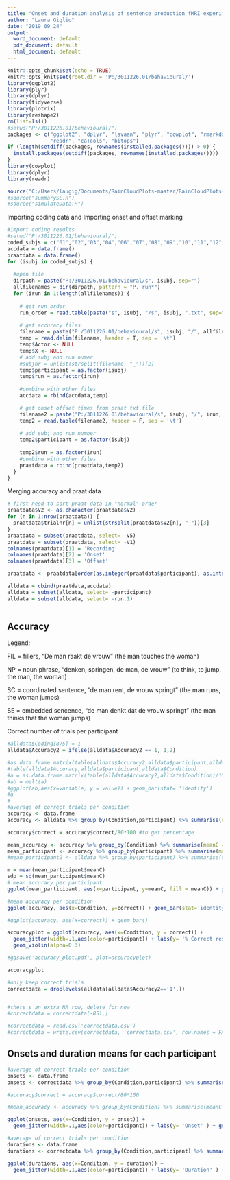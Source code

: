 ---
title: "Onset and duration analysis of sentence production fMRI experiment"
author: "Laura Giglio"
date: "2019 09 24"
output:
  word_document: default
  pdf_document: default
  html_document: default
---
  
```{r setup, include=FALSE}
knitr::opts_chunk$set(echo = TRUE)
knitr::opts_knit$set(root.dir = 'P:/3011226.01/behavioural/')
library(ggplot2)
library(plyr)
library(dplyr)
library(tidyverse)
library(plotrix)
library(reshape2)
rm(list=ls())
#setwd("P:/3011226.01/behavioural/")
packages <- c("ggplot2", "dplyr", "lavaan", "plyr", "cowplot", "rmarkdown", 
              "readr", "caTools", "bitops")
if (length(setdiff(packages, rownames(installed.packages()))) > 0) {
  install.packages(setdiff(packages, rownames(installed.packages())))  
}
library(cowplot)
library(dplyr)
library(readr)

source("C:/Users/laugig/Documents/RainCloudPlots-master/RainCloudPlots-master/tutorial_R/R_rainclouds.R")
#source("summarySE.R")
#source("simulateData.R")
```
Importing coding data and Importing onset and offset marking

```{r import, echo=FALSE, warning=FALSE}

#import coding results
#setwd("P:/3011226.01/behavioural/")
coded_subjs = c("01","02","03","04","06","07","08","09","10","11","12","13","14","15","16","17","18","19","20","21","22","24","25", "26","27","28", "29","30","31","32","33","34","35","36","37","38","39","40","41","42","43","44","46")
accdata = data.frame()
praatdata = data.frame()
for (isubj in coded_subjs) {
  
  #open file
  dirpath = paste("P:/3011226.01/behavioural/s", isubj, sep="")
  allfilenames = dir(dirpath, pattern = "P._run*")
  for (irun in 1:length(allfilenames)) {
    
    # get run order
    run_order = read.table(paste("s", isubj, "/s", isubj, ".txt", sep="" ), header = T, sep = '\t')
    
    # get accuracy files
    filename = paste("P:/3011226.01/behavioural/s", isubj, "/", allfilenames[run_order$Order_runs[irun]], sep="")
    temp = read.delim(filename, header = T, sep = '\t')
    temp$Actor <- NULL
    temp$X <- NULL
    # add subj and run numer
    #subjnr = unlist(strsplit(filename, "_"))[2]
    temp$participant = as.factor(isubj)
    temp$run = as.factor(irun)
  
    #combine with other files
    accdata = rbind(accdata,temp)

    # get onset offset times from praat txt file
    filename2 = paste("P:/3011226.01/behavioural/s", isubj, "/", irun, "/filtered/onsets_durationAutomatic.txt", sep="")
    temp2 = read.table(filename2, header = F, sep = '\t')
    
    # add subj and run number
    temp2$participant = as.factor(isubj)
    
    temp2$run = as.factor(irun)
    #combine with other files
    praatdata = rbind(praatdata,temp2)
  }
}
```

Merging accuracy and praat data

```{r mergedata, echo=FALSE}
# first need to sort praat data in "normal" order
praatdata$V2 <- as.character(praatdata$V2)
for (n in 1:nrow(praatdata)) {
  praatdata$trialnr[n] = unlist(strsplit(praatdata$V2[n], "_"))[3]
}
praatdata = subset(praatdata, select= -V5)
praatdata = subset(praatdata, select= -V1)
colnames(praatdata)[1] = 'Recording'
colnames(praatdata)[2] = 'Onset'
colnames(praatdata)[3] = 'Offset'

praatdata <- praatdata[order(as.integer(praatdata$participant), as.integer(praatdata$run), as.integer(praatdata$trialnr)),]

alldata = cbind(praatdata,accdata)
alldata = subset(alldata, select= -participant)
alldata = subset(alldata, select= -run.1)
 
```
## Accuracy

Legend:

FIL = fillers, "De man raakt de vrouw" (the man touches the woman)

NP = noun phrase, "denken, springen, de man, de vrouw" (to think, to jump, the man, the woman)

SC = coordinated sentence, "de man rent, de vrouw springt" (the man runs, the woman jumps)

SE = embedded sencence, "de man denkt dat de vrouw springt" (the man thinks that the woman jumps)



Correct number of trials per participant

```{r correct, echo=FALSE}
#alldata$Coding[875] = 1
alldata$Accuracy2 = ifelse(alldata$Accuracy2 == 1, 1,2)

#as.data.frame.matrix(table(alldata$Accuracy2,alldata$participant,alldata$Condition))
#table(alldata$Accuracy,alldata$participant,alldata$Condition)
#a = as.data.frame.matrix(table(alldata$Accuracy2,alldata$Condition)/10)
#ab = melt(a)
#ggplot(ab,aes(x=variable, y = value)) + geom_bar(stat= 'identity')
#a
#
#average of correct trials per condition
accuracy <- data.frame
accuracy <- alldata %>% group_by(Condition,participant) %>% summarise(correct = sum(Accuracy2==1))

accuracy$correct = accuracy$correct/80*100 #to get percentage

mean_accuracy <- accuracy %>% group_by(Condition) %>% summarise(meanC = mean(correct))
mean_participant <- accuracy %>% group_by(participant) %>% summarise(meanC = mean(correct))
#mean_participant2 <- alldata %>% group_by(participant) %>% summarise(correct = sum(Accuracy2==1)/320*100)

m = mean(mean_participant$meanC)
sdp = sd(mean_participant$meanC)
# mean accuracy per participant
ggplot(mean_participant, aes(x=participant, y=meanC, fill = meanC)) + geom_bar(stat='identity')

#mean accuracy per condition
ggplot(accuracy, aes(x=Condition, y=correct)) + geom_bar(stat='identity')

#ggplot(accuracy, aes(x=correct)) + geom_bar()


```
```{r accuracyplot, echo=FALSE}
accuracyplot = ggplot(accuracy, aes(x=Condition, y = correct)) +
  geom_jitter(width=.1,aes(color=participant)) + labs(y= '% Correct responses' ) +
  geom_violin(alpha=0.3)

#ggsave('accuracy_plot.pdf', plot=accuracyplot)

accuracyplot
```

```{r makecorrect, echo=FALSE}
#only keep correct trials
correctdata = droplevels(alldata[alldata$Accuracy2=='1',])


#there's an extra NA row, delete for now
#correctdata = correctdata[-851,]

#correctdata = read.csv('correctdata.csv')
#correctdata = write.csv(correctdata, 'correctdata.csv', row.names = FALSE)
```

## Onsets and duration means for each participant

```{r onsetmeans, echo=FALSE}

#average of correct trials per condition
onsets <- data.frame
onsets <- correctdata %>% group_by(Condition,participant) %>% summarise(onset = mean(Onset))

#accuracy$correct = accuracy$correct/80*100

#mean_accuracy <- accuracy %>% group_by(Condition) %>% summarise(meanC = mean(correct))

ggplot(onsets, aes(x=Condition, y = onset)) +
  geom_jitter(width=.1,aes(color=participant)) + labs(y= 'Onset' ) + geom_violin(alpha = 0.2)

```
```{r durationsmeans, echo=FALSE}

#average of correct trials per condition
durations <- data.frame
durations <- correctdata %>% group_by(Condition,participant) %>% summarise(duration = mean(Offset-Onset))

ggplot(durations, aes(x=Condition, y = duration)) +
  geom_jitter(width=.1,aes(color=participant)) + labs(y= 'Duration' ) + geom_violin(alpha = 0.2)

```

<!-- ## Onsets and duration means for each participant with condition -->

<!-- ```{r onsetmeans per cond, echo=FALSE} -->

<!-- #average of correct trials per condition -->

<!-- #accuracy$correct = accuracy$correct/80*100 -->

<!-- #mean_accuracy <- accuracy %>% group_by(Condition) %>% summarise(meanC = mean(correct)) -->

<!-- ggplot(onsets, aes(x=Condition, y = onset)) + -->
<!--   geom_col(stat='identity', aes(fill=Condition)) + labs(y= 'Onset' ) + -->
<!--   coord_cartesian(ylim=c(1,2.3)) + -->
<!--     facet_grid(.~participant) -->


<!-- ``` -->
<!-- ```{r durationsmeans per cond, echo=FALSE} -->

<!-- #average of correct trials per condition -->

<!-- ggplot(durations, aes(x=Condition, y = duration)) + -->
<!--   geom_col(stat='identity', aes(fill=Condition)) + labs(y= 'Onset' ) + -->
<!--   #coord_cartesian(ylim=c(1,3.5)) + -->
<!--     facet_grid(.~participant) -->

<!-- ``` -->


<!-- ## Raincloud plots per condition -->

<!-- ```{r raincloud plot onset condition, echo=FALSE} -->
<!-- p7 <- ggplot(onsets,aes(x=Condition,y=onset))+ -->
<!--   geom_flat_violin(position = position_nudge(x = .25, y = 0),adjust =2, alpha=0.3)+ -->
<!--   geom_point(position = position_jitter(width = .15), size = .25, aes(color = participant))+ -->
<!--   #note that here we need to set the x-variable to a numeric variable and bump it to get the boxplots to line up with the rainclouds.  -->
<!--   #geom_boxplot(aes(x = as.numeric(Condition)+0.25, y = Onset),outlier.shape = NA, alpha = 0.3, width = .1, colour = "BLACK") + -->
<!--   ylab('Onset')+xlab('Condition')+theme_cowplot() + -->
<!--   ggtitle("Onset times per condition") -->

<!-- p7 -->
<!-- #ggsave('../figs/tutorial_R/5boxplots.png', width = w, height = h) -->
<!-- ``` -->

<!-- ```{r raincloud plot durations condition, echo=FALSE} -->
<!-- p8 <- ggplot(durations,aes(x=Condition,y=duration))+ -->
<!--   geom_flat_violin(position = position_nudge(x = .25, y = 0),adjust =2, alpha=0.3)+ -->
<!--   geom_point(position = position_jitter(width = .15), size = .25, aes(color = participant))+ -->
<!--   #note that here we need to set the x-variable to a numeric variable and bump it to get the boxplots to line up with the rainclouds.  -->
<!--   #geom_boxplot(aes(x = as.numeric(Condition)+0.25, y = Onset),outlier.shape = NA, alpha = 0.3, width = .1, colour = "BLACK") + -->
<!--   ylab('Duration')+xlab('Condition')+theme_cowplot() + -->
<!--   ggtitle("Durations per condition") -->

<!-- p8 -->
<!-- #ggsave('../figs/tutorial_R/5boxplots.png', width = w, height = h) -->
<!-- ``` -->

<!-- ## Raincloud plots per participant -->

<!-- ```{r raincloud plot onset, echo=FALSE} -->
<!-- p5 <- ggplot(correctdata,aes(x=participant,y=Onset, fill = Condition))+ -->
<!--   geom_flat_violin(position = position_nudge(x = .25, y = 0),adjust =2, alpha=0.3)+ -->
<!--   geom_point(position = position_jitter(width = .15), size = .25, aes(color = Condition))+ -->
<!--   #note that here we need to set the x-variable to a numeric variable and bump it to get the boxplots to line up with the rainclouds.  -->
<!--   #geom_boxplot(aes(x = as.numeric(Condition)+0.25, y = Onset),outlier.shape = NA, alpha = 0.3, width = .1, colour = "BLACK") + -->
<!--   ylab('Onset')+xlab('Participant')+theme_cowplot() + -->
<!--   ggtitle("Onset times per participant") -->

<!-- p5 -->
<!-- #ggsave('../figs/tutorial_R/5boxplots.png', width = w, height = h) -->
<!-- ``` -->

<!-- ```{r raincloud plot durations, echo=FALSE} -->
<!-- p6 <- ggplot(correctdata,aes(x=participant,y=Offset-Onset, fill = Condition))+ -->
<!--   geom_flat_violin(position = position_nudge(x = .25, y = 0),adjust =2, alpha=0.3)+ -->
<!--   geom_point(position = position_jitter(width = .15), size = .25, aes(color = Condition))+ -->
<!--   #note that here we need to set the x-variable to a numeric variable and bump it to get the boxplots to line up with the rainclouds.  -->
<!--   #geom_boxplot(aes(x = as.numeric(Condition)+0.25, y = Onset),outlier.shape = NA, alpha = 0.3, width = .1, colour = "BLACK") + -->
<!--   ylab('Duration')+xlab('Participant')+theme_cowplot() + -->
<!--   ggtitle("Durations per participant") -->

<!-- p6 -->
<!-- #ggsave('../figs/tutorial_R/5boxplots.png', width = w, height = h) -->
<!-- ``` -->


<!-- #other stuff -->
<!-- ```{r raincloud plot, echo=FALSE} -->
<!-- p5 <- ggplot(correctdata,aes(x=participant,y=Onset, fill = Condition))+ -->
<!--   geom_flat_violin(position = position_nudge(x = .25, y = 0),adjust =2)+ -->
<!--   geom_point(position = position_jitter(width = .15), size = .25, aes(color = Condition))+ -->
<!-- #note that here we need to set the x-variable to a numeric variable and bump it to get the boxplots to line up with the rainclouds. -->
<!-- #geom_boxplot(aes(x = as.numeric(Condition)+0.25, y = Onset),outlier.shape = NA, alpha = 0.3, width = .1, colour = "BLACK") + -->
<!-- ylab('Onset')+xlab('Condition')+theme_cowplot()+guides(fill = FALSE, colour = FALSE) + -->
<!-- ggtitle("Figure 5: Raincloud Plot w/Boxplots") -->

<!-- p5 -->
<!-- #ggsave('../figs/tutorial_R/5boxplots.png', width = w, height = h) -->
<!-- ``` -->



<!-- ```{r onsetoffset, echo=FALSE} -->
<!-- # mean onset and offset across participants -->


<!-- means <- data.frame -->
<!-- means <- correctdata %>% group_by(Condition,participant) %>% summarise(m_onset = mean(Onset), std_onset = sd(Onset), m_duration = mean(Offset - Onset), std_duration = sd(Offset-Onset), m_offset = mean(Offset), std_offset= sd(Offset)) -->
<!-- means -->
<!-- p6 <- ggplot(means,aes(x=Condition,y=m_onset, fill = participant))+ -->
<!-- geom_flat_violin(position = position_nudge(x = .25, y = 0),adjust =2)+ -->
<!-- geom_point(position = position_jitter(width = .15), size = .25)+ -->
<!-- #note that here we need to set the x-variable to a numeric variable and bump it to get the boxplots to line up with the rainclouds. -->
<!-- geom_boxplot(aes(x = as.numeric(Condition)+0.25, y = m_onset),outlier.shape = NA, alpha = 0.3, width = .1, colour = "BLACK") + -->
<!-- ylab('Onset')+xlab('Condition')+theme_cowplot()+guides(fill = FALSE, colour = FALSE) + -->
<!-- ggtitle("Figure 5: Raincloud Plot w/Boxplots") -->
<!-- p6 -->


<!-- ``` -->

<!-- ```{r participant info, echo=FALSE} -->
<!-- # mean onset and offset across participants -->


<!-- means_p <- data.frame -->
<!-- means <- correctdata %>% group_by(participant,Condition) %>% summarise(m_onset = mean(Onset), std_onset = sd(Onset), m_duration = mean(Offset - Onset), std_duration = sd(Offset-Onset), m_offset = mean(Offset), std_offset= sd(Offset)) -->
<!-- means -->
<!-- p7 <- ggplot(means,aes(x=Condition,y=m_onset, fill = participant))+ -->
<!-- geom_flat_violin(position = position_nudge(x = .25, y = 0),adjust =2)+ -->
<!-- geom_point(position = position_jitter(width = .15), size = .25)+ -->
<!-- #note that here we need to set the x-variable to a numeric variable and bump it to get the boxplots to line up with the rainclouds. -->
<!-- geom_boxplot(aes(x = as.numeric(Condition)+0.25, y = m_onset),outlier.shape = NA, alpha = 0.3, width = .1, colour = "BLACK") + -->
<!-- ylab('Onset')+xlab('Condition')+theme_cowplot()+guides(fill = FALSE, colour = FALSE) + -->
<!-- ggtitle("Figure 5: Raincloud Plot w/Boxplots") -->
<!-- p7 -->


<!-- ``` -->

<!-- ```{r plot, echo=FALSE} -->

<!-- pl1 = ggplot(correctdata, aes(x=Onset, y=Offset)) + geom_point(aes(color = Condition), alpha=0.5) -->
<!-- pl1 -->
<!-- #ggsave('plotill.pdf', device = 'pdf') -->
<!-- ggplot(correctdata, aes(y=Offset-Onset,x=Trial)) + geom_point(aes(color = as.factor(participant))) -->
<!-- plot(correctdata$Offset - correctdata$Onset) -->


<!-- ``` -->

<!-- Some trials may have been consistently longer across participants. -->

<!-- ```{r plottrials, echo=FALSE} -->

<!-- trials <- correctdata %>% group_by(Trial) %>% summarise(m_onset = mean(Onset), SEM_onset = std.error(Onset), m_duration = mean(Offset - Onset), SEM_duration = std.error(Offset - Onset), m_offset = mean(Offset), SEM_offset = std.error(Offset)) -->
<!-- trials$condition <- as.factor(c(rep(1,80), rep(2,80), rep(3,80), rep(4,80))) -->

<!-- ggplot(trials, aes(x=m_onset, y=m_duration)) + geom_point(aes(color = condition)) -->

<!-- ggplot(trials,aes(x=Trial, y = m_onset)) + geom_point() -->


<!-- ``` -->
<!-- ```{r plottrials, echo=FALSE} -->

<!-- trials$Verb1 = correctdata$Verb1[1:320] -->
<!-- trials$Verb2 = correctdata$Verb2[1:320] -->

<!-- ggplot(trials, aes(x=Trial, y=m_duration)) + geom_point(aes(color = Verb2)) -->

<!-- ggplot(trials,aes(x=Trial, y = m_onset)) + geom_point(aes(color = Verb1)) -->

<!-- ggplot(trials, aes(x=Verb1, y = m_onset)) + geom_point(aes(color=Verb1)) -->

<!-- ``` -->

<!-- ```{r plotverbs, echo=FALSE} -->

<!-- verb1 <- correctdata %>% group_by(Verb1) %>% summarise(m_onset = mean(Onset), SEM_onset = std.error(Onset), m_duration = mean(Offset - Onset), SEM_duration = std.error(Offset - Onset), m_offset = mean(Offset), SEM_offset = std.error(Offset)) -->

<!-- ggplot(verb1[0:20,], aes(x=m_onset, y=m_duration)) + geom_violin(aes(color = Verb1)) -->

<!-- ggplot(trials,aes(x=Trial, y = m_onset)) + geom_point() -->


<!-- ``` -->
<!-- ```{r plotverbs, echo=FALSE} -->

<!-- verb1 <- correctdata %>% group_by(Verb1) %>% summarise(m_onset = mean(Onset), std_onset = sd(Onset), SEM_onset = std.error(Onset), m_duration = mean(Offset - Onset), std_duration = sd(Offset-Onset), SEM_duration = std.error(Offset - Onset), m_offset = mean(Offset), std_offset = sd(Offset), SEM_offset = std.error(Offset)) -->


<!-- ggplot(verb1, aes(x=Verb1, y=m_offset)) + geom_point(aes(color = Verb1)) -->

<!-- ggplot(verb1, aes(x=Verb1, y=m_onset)) + geom_point(aes(color = Verb1)) -->

<!-- ggplot(verb1, aes(x=Verb1, y=m_duration)) + geom_point(aes(color = Verb1)) -->

<!-- ggplot(trials,aes(x=Trial, y = m_onset)) + geom_point() -->


<!-- ``` -->